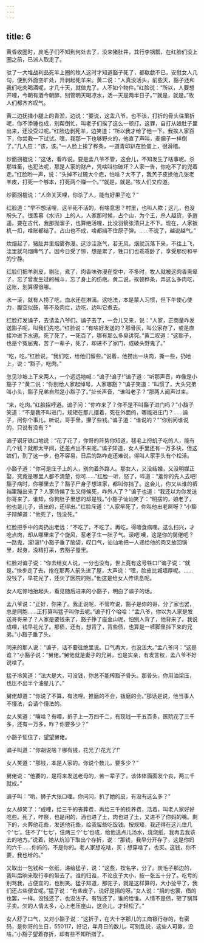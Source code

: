 ```yaml
---
---
---
```

title: 6
---



黄昏收圈时，炭毛子们不知到何处去了，没来猪肚井，其行李锅瓢，在红脸们没上圈之前，已派人取走了。

驮了一大堆战利品死羊上圈的牧人这时才知道豁子死了，都欷歔不已，安慰女人几句，便到外面空旷处，开剥起死羊来。黄二说：“人真没活头，前些天，豁子还和我们吃肉喝酒呢，才几十天，就做鬼了。人不如个物件。”红脸说：“所以，人要想开哩，今朝有酒今朝醉，别管明天喝凉水，活一天是两半日子。”“就是，就是。”牧人们都齐齐叹气。

黄二边抚揉小腿上的青淤，边说：“要说，这孟八爷，也不该，打折的骨头往里折呢，你不添锤也成，别帮倒忙，叫老子们挨了这么一顿打。这罪，自打从娘肚子里出来，还没受过呢。”红脸边剥死羊，边笑道：“所以我才给了他一下。我挨人家百下，你尝我一下试试。嘿，我那一下也够野火的，他直了声叫，麦捆子一样倒了。”几人应：“该，该。”一人脸上挨了桦条，一道青印趴在脸蛋上，很滑稽。

炒面拐棍说：“这话，看咋说。要是孟八爷不管，这会儿，不知发生了啥事呢。杀那牲畜，也犯法呢，那是人家的财产，凭啥叫你破坏？人家一告，你吃不了的兜着走。”红脸哟一声，说：“头掉不过碗大个疤，怕啥？大不了，我羔子皮换他几张老羊皮，打死一个够本，打死两个赚一个。”“就是，就是。”牧人们又应道。

炒面拐棍说：“人命关天哩，你杀了人，能有好果子吃？”

红脸道：“早不想活哩，这半死不活的，有啥意思？村里，也叫人欺；这儿，也没盼头了。很羡慕《水浒》上的人，人家那时候，占个山，为个王，杀人越货，多逍遥。要在古代，我那抛溜子，也算绝活哩，比没羽箭张清只上不下。现在，人家扳机一扣，啥账都结了。占山也不成，啥都挡不住原子弹。……不说了，越说越气。”

炊烟起了，猪肚井里烟雾弥漫。这沙洼涨气，若无风，烟就沉落下来，不往上飞，洼里就乌烟瘴气了。因今日受了惊，想是累了，牲口们也乖乖卧了，享受那份和平的宁静。

红脸们把羊剥皮，剔肚，煮了，肉香味弥漫在空中，不多时，牧人就被这肉香熏晕了，忘了曾发生过的械斗，忘了身上的伤疤。黄二说，挨顿桦条，弄这么多肉吃，这账，划算得很哪。

水一滚，就有人捞了吃，血水还在淋漓。这吃法，本是蒙人习惯，但下午使心使力，腹空似鼓，等不及肉烂，边吃，边叫它煮去。

红脸打发谝子，去请孟八爷们。谝子去了，一会儿又来，说：“人家，正商量咋发送豁子呢，叫我们先吃。”红脸说：“有啥好发送的？那骨灰，叫公家存了，或是直接冲进下水道。死了死了，一死百了，哪有那么多臭讲究。”黄二叹道：“这豁子，也是个冤屈鬼，苦了一辈子，死了，却进不了家门，成破头野鬼了。”

“吃，吃。”红脸说，“我们吃，给他们留些。”说着，他捞出一块肉，撕一些，扔地上，说：“豁子，吃肉。”

忽见沙坡上下来两人，一个远远地喊：“谝子!谝子!”谝子道：“听那声音，咋像是小豁子？”黄二说：“你别给人家起绰号，人家哪豁？”谝子笑道：“叫惯了，大头兄弟叫小头，豁子兄弟自然是小豁子了。”扯长声音，“谁叫老子？”那两人闻声过来。

“来，吃肉。”红脸招呼道。谝子问：“你咋来了？你不是不叫豁子进门吗？”小豁子笑道：“不是我不叫进门，规矩在那儿摆着，死在外面的，哪能进庄门？……谝子，问你个事儿，听说，哥手里，攥了些钱。”谝子道：“谁说的？”“你别问谁说的，只说有没有？”

谝子钢牙铁口地说：“花了花了，你哥的阵势你知道，毬毛上捋虮子吃的人，能有几个钱？就那太平间，还差点出不来呢。”谝子知道，女人手里还有一万多块，但这娘们，到了这一步，也不容易，日后的路咋走还难说，得叫人家手头有个松活。

小豁子道：“你可是庄子上的人，别向着外路人。那女人，又没结婚，又没明媒正娶，究竟是哪里人都不清楚，你可……”红脸一听，怒了，啐道：“羞你的先人去吧!豁子病时，你哪里去了？豁子尸身子想进家，都叫你挡了。这会儿，你又从谁的裤裆里蹦出来了？人家侍候了生又侍候死，咋外人了？”谝子也道：“我还以为你发送你哥来了，谁知，你狗肚子里想的却是钱。”小豁子讪讪笑了：“明摆的，娘老了，他也是儿子，该出的，还得出。”红脸斥道：“人家早死了，你叫他出老屌呀？”小豁子辩解道：“他死了，钱没死。”

红脸把手中的肉扔出老远：“不吃了，不吃了，再吃，得噎食病哩。这么扫兴，才吃点肉，却从哪里来了个旋风，惹老子生一肚子气。滚吧!噢，这是你的舅佬吧？一路鬼，滚!滚!”小豁子垂了脑袋，叹口气，讪讪地把一人递给他的肉又放回锅里，起身，没精打采，去豁子屋里。

红脸对谝子说：“你去给女人说，一分也没有。世上竟有这号牲口!”谝子说：“就是。”快步走了去，抢在那两人前头进了屋，大声说：“嘿，脸皮比城墙厚呢。……没钱了，早花光了，还欠了医院的账。”他这是给女人传讯息呢。

女人吃惊地抬起头，看见随后进来的小豁子，明白了谝子的话。

孟八爷说：“正好，你来了。我正说呢，不管咋说，豁子是你的哥，分了家也罢，总是同胞……正打算叫猛子叫你去呢。”谝子打个哈哈：“孟八爷，你以为人家是发送哥哥来了？人家是要钱来了，豁子挣了座金山呢，怕别人背了，他背来了。我说成哩，钱早花光了。那债，还有，想背了，背些债，也算是一裤脚里抖下来的兄弟。”小豁子垂了头。

同来的那人说：“谝子，话不要往绝里说。口气再大，也没法大。”孟八爷问：“这是谁？”小豁子说：“舅佬。”舅佬就是妻子的兄弟，也是实亲，有发言权，孟八爷不好说啥了。

猛子冷笑道：“法大是大，可没钱，你总不能榨豁子骨头。那骨头，你用油梁压，也压不出半个油星儿了。”

舅佬却道：“你说了不算，有法哩。推磨的不会，拨磨的会。”那话是说，他当事人不懂法，会请个懂法的。

女人笑道：“嚷啥？有哩，折子上一万四千二，有现钱一千五百多，医院花了三千多，还有一万多，咋？你要多少？”

小豁子怔住了，望望舅佬。

谝子叫道：“你胡说啥？哪有钱，花光了!花光了!”

女人笑道：“那钱，本是人家的。你说个数儿，要多少？”

舅佬说：“他要的，是将来发送老母的，苦一辈子了，该体体面面发个丧，两三千就成。”

谝子叫：“哟，狮子大张口哩。你问问，扒了她的皮，有没有这么多？”

女人却笑了：“成哩，给三千的丧葬费，再给三千的抚养费，活着，叫老人家好好吃些。死了，咋祭，也是闲的，酒也进了土，肉也进了土，又进不了你妈的嘴。剩下的，火葬他花些，发送他花些，给我留些吃饭钱。按规矩，我还得在这儿住几个‘七’。住不了‘七七’，住两三个‘七’也成，给他送点儿汤水，烧烧纸，我再去我该去的地方。”说着，她从炕沿下取出个存折，说：“那钱，我早分开存了，这是你妈的六千……你妈的，不是你的。老人家想吃啥，买；想穿啥了，也买。这钱，你不要，我也给的。”

又取出一包钱和一张纸，递给猛子，说：“这些，按名字，分了。炭毛子那边的，我叫后晌来取行李的带去了。谁的归谁，不论皮子大小，按一张五十分了。吃亏的别骂我，占便宜的，也别笑。猛子知道，那驼子，就是这样算的，大小扯平了，我们还占些便宜呢。”猛子说：“有些皮子，说好是捐的呀。”女人说：“捐的也罢，借的也罢，一样。没钱还了，也没法子。有钱还了，谁的给谁。人情不是债，砸了锅耳子卖。欠的人情太多，心上老压座山，这会儿，才轻松了。”

女人舒了口气，又对小豁子说：“这折子，在大十字那儿的工商银行存的，有密码，是你哥的生日，550117，好记，年月日的数儿。可别乱说，这些人可靠，没啥。”小豁子望着存折，却有些不知所措了。